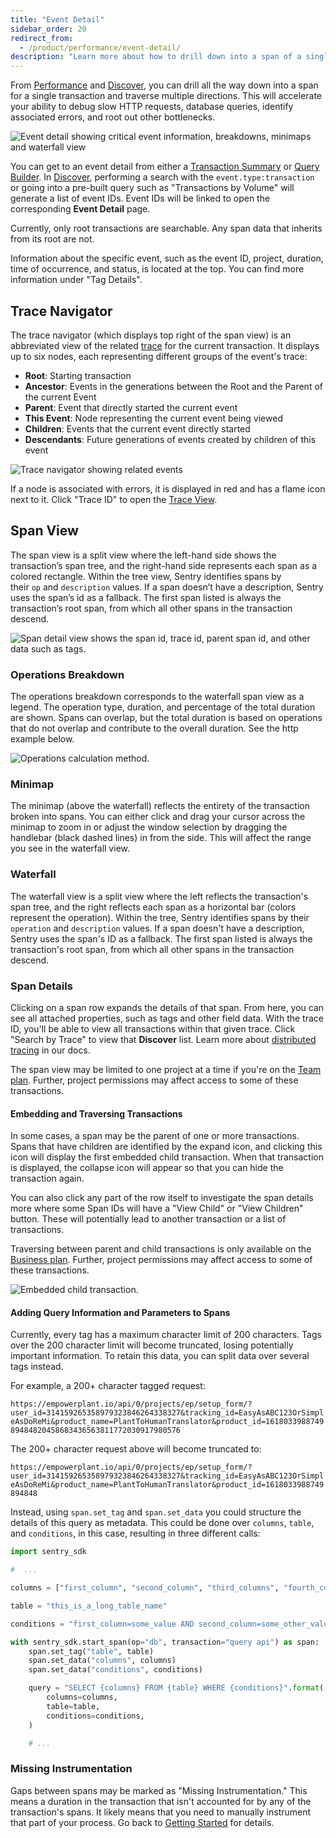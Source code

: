 ```yaml
---
title: "Event Detail"
sidebar_order: 20
redirect_from:
  - /product/performance/event-detail/
description: "Learn more about how to drill down into a span of a single transaction to debug slow HTTP requests and database queries, identify associated errors, and root out other bottlenecks."
---
```


From [Performance](/product/performance/) and [Discover](/product/discover-queries/), you can drill all the way down into a span for a single transaction and traverse multiple directions. This will accelerate your ability to debug slow HTTP requests, database queries, identify associated errors, and root out other bottlenecks.

![Event detail showing critical event information, breakdowns, minimaps and waterfall view](./transaction-detail.png)

You can get to an event detail from either a [Transaction Summary](/product/performance/transaction-summary/) or [Query Builder](/product/discover-queries/query-builder/). In [Discover](/product/discover-queries/), performing a search with the `event.type:transaction` or going into a pre-built query such as "Transactions by Volume" will generate a list of event IDs. Event IDs will be linked to open the corresponding **Event Detail** page.

<Alert>
Currently, only root transactions are searchable. Any span data that inherits from its root are not.
</Alert>


Information about the specific event, such as the event ID, project, duration, time of occurrence, and status, is located at the top. You can find more information under "Tag Details".

## Trace Navigator

The trace navigator (which displays top right of the span view) is an abbreviated view of the related [trace](/product/sentry-basics/tracing/distributed-tracing) for the current transaction. It displays up to six nodes, each representing different groups of the event's trace:
- **Root**: Starting transaction
- **Ancestor**: Events in the generations between the Root and the Parent of the current Event
- **Parent**: Event that directly started the current event
- **This Event**: Node representing the current event being viewed
- **Children**: Events that the current event directly started
- **Descendants**: Future generations of events created by children of this event

![Trace navigator showing related events](./trace-navigator.png)

If a node is associated with errors, it is displayed in red and has a flame icon next to it. Click "Trace ID" to open the [Trace View](/product/sentry-basics/tracing/trace-view).

## Span View

The span view is a split view where the left-hand side shows the transaction’s span tree, and the right-hand side represents each span as a colored rectangle. Within the tree view, Sentry identifies spans by their `op` and `description` values. If a span doesn’t have a description, Sentry uses the span’s id as a fallback. The first span listed is always the transaction’s root span, from which all other spans in the transaction descend.

![Span detail view shows the span id, trace id, parent span id, and other data such as tags.](./span-detail.png)

### Operations Breakdown
The operations breakdown corresponds to the waterfall span view as a legend. The operation type, duration, and percentage of the total duration are shown. Spans can overlap, but the total duration is based on operations that do not overlap and contribute to the overall duration. See the http example below.

![Operations calculation method.](./operations-calc.png)

### Minimap

The minimap (above the waterfall) reflects the entirety of the transaction broken into spans. You can either click and drag your cursor across the minimap to zoom in or adjust the window selection by dragging the handlebar (black dashed lines) in from the side. This will affect the range you see in the waterfall view.

### Waterfall

The waterfall view is a split view where the left reflects the transaction's span tree, and the right reflects each span as a horizontal bar (colors represent the operation). Within the tree, Sentry identifies spans by their `operation` and `description` values. If a span doesn't have a description, Sentry uses the span's ID as a fallback. The first span listed is always the transaction's root span, from which all other spans in the transaction descend.

### Span Details

Clicking on a span row expands the details of that span. From here, you can see all attached properties, such as tags and other field data. With the trace ID, you'll be able to view all transactions within that given trace. Click "Search by Trace" to view that **Discover** list. Learn more about [distributed tracing](/product/sentry-basics/tracing/distributed-tracing/) in our docs.

<Alert>

The span view may be limited to one project at a time if you're on the [Team plan](https://sentry.io/pricing/). Further, project permissions may affect access to some of these transactions.

</Alert>

#### Embedding and Traversing Transactions

In some cases, a span may be the parent of one or more transactions. Spans that have children are identified by the expand icon, and clicking this icon will display the first embedded child transaction. When that transaction is displayed, the collapse icon will appear so that you can hide the transaction again.

You can also click any part of the row itself to investigate the span details more where some Span IDs will have a "View Child" or "View Children" button. These will potentially lead to another transaction or a list of transactions.

<Alert>

Traversing between parent and child transactions is only available on the [Business plan](https://sentry.io/pricing/). Further, project permissions may affect access to some of these transactions.

</Alert>

![Embedded child transaction.](./embedded-transaction.png)

#### Adding Query Information and Parameters to Spans

Currently, every tag has a maximum character limit of 200 characters. Tags over the 200 character limit will become truncated, losing potentially important information. To retain this data, you can split data over several tags instead.

For example, a 200+ character tagged request:

`https://empowerplant.io/api/0/projects/ep/setup_form/?user_id=314159265358979323846264338327&tracking_id=EasyAsABC123OrSimpleAsDoReMi&product_name=PlantToHumanTranslator&product_id=161803398874989484820458683436563811772030917980576`

The 200+ character request above will become truncated to:

`https://empowerplant.io/api/0/projects/ep/setup_form/?user_id=314159265358979323846264338327&tracking_id=EasyAsABC123OrSimpleAsDoReMi&product_name=PlantToHumanTranslator&product_id=1618033988749894848`

Instead, using `span.set_tag` and `span.set_data` you could structure the details of this query as metadata. This could be done over `columns`, `table`, and `conditions`, in this case, resulting in three different calls:

```python
import sentry_sdk

#  ...

columns = ["first_column", "second_column", "third_columns", "fourth_column", "fifth_column", "sixth_column"]

table = "this_is_a_long_table_name"

conditions = "first_column=some_value AND second_column=some_other_value AND third_column=yet_another_value"

with sentry_sdk.start_span(op="db", transaction="query api") as span:
    span.set_tag("table", table)
    span.set_data("columns", columns)
    span.set_data("conditions", conditions)

    query = "SELECT {columns} FROM {table} WHERE {conditions}".format(
        columns=columns,
        table=table,
        conditions=conditions,
    )

    # ...
```

### Missing Instrumentation

Gaps between spans may be marked as "Missing Instrumentation." This means a duration in the transaction that isn't accounted for by any of the transaction's spans. It likely means that you need to manually instrument that part of your process. Go back to [Getting Started](/product/performance/getting-started/) for details.
